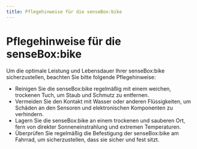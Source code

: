 ```yaml
---
title: Pflegehinweise für die senseBox:bike
---
```


# Pflegehinweise für die senseBox:bike

Um die optimale Leistung und Lebensdauer Ihrer senseBox:bike sicherzustellen, beachten Sie bitte folgende Pflegehinweise:
- Reinigen Sie die senseBox:bike regelmäßig mit einem weichen, trockenen Tuch, um Staub und Schmutz zu entfernen.
- Vermeiden Sie den Kontakt mit Wasser oder anderen Flüssigkeiten, um Schäden an den Sensoren und elektronischen Komponenten zu verhindern.
- Lagern Sie die senseBox:bike an einem trockenen und sauberen Ort, fern von direkter Sonneneinstrahlung und extremen Temperaturen.
- Überprüfen Sie regelmäßig die Befestigung der senseBox:bike am Fahrrad, um sicherzustellen, dass sie sicher und fest sitzt.